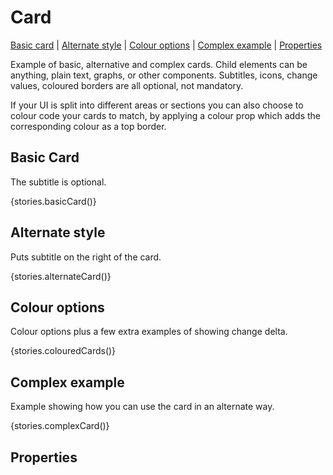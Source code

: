 
<Meta title="Components/Card" component={Card} />

# Card

[Basic card](#basic-card) | [Alternate style](#alternate-style) | [Colour options](#colour-options) | [Complex example](#complex-example) | [Properties](#properties)

Example of basic, alternative and complex cards. Child elements can be anything, plain text, graphs, or other components. Subtitles, icons, change values, coloured borders are all optional, not mandatory.

If your UI is split into different areas or sections you can also choose to colour code your cards to match, by applying a colour prop which adds the corresponding colour as a top border.

## Basic Card

The subtitle is optional.

<Preview>
  <Story name="basicCard">{stories.basicCard()}</Story>
</Preview>

## Alternate style

Puts subtitle on the right of the card.

<Preview>
  <Story name="alternateCard">{stories.alternateCard()}</Story>
</Preview>

## Colour options

Colour options plus a few extra examples of showing change delta.

<Preview>
  <Story name="colouredCards">{stories.colouredCards()}</Story>
</Preview>

## Complex example

Example showing how you can use the card in an alternate way.

<Preview>
  <Story name="complexCard">{stories.complexCard()}</Story>
</Preview>

## Properties
<Props of={Card} />